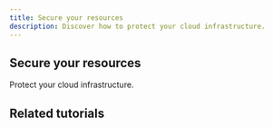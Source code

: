 ```yaml
---
title: Secure your resources
description: Discover how to protect your cloud infrastructure.
---
```


## Secure your resources
Protect your cloud infrastructure.

<Grid>
    <SummaryCard
        title="Protecting yourself against phishing and fraud"
        icon="info"
        description="Placeholder"
        label="Read more"
        url="/account/reference-content/protecting-yourself-fraud-phishing/"
    />
    <SummaryCard
        title="Security and Reliability in Managed Databases"
        icon="rocket"
        description="Key principles and best practices to help you ensure your applications' security and reliability."
        label="Read more"
        url="/use-cases/"
    />
</Grid>

## Related tutorials

<UseCaseList category="security" />